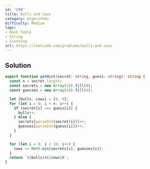 ```yaml
---
id: '299'
title: Bulls and Cows
category: Algorithms
difficulty: Medium
tags:
- Hash Table
- String
- Counting
url: https://leetcode.com/problems/bulls-and-cows
---
```


## Solution

```typescript filename="solution.ts" copy
export function getHint(secret: string, guess: string): string {
  const n = secret.length;
  const secrets = new Array(10).fill(0);
  const guesses = new Array(10).fill(0);

  let [bulls, cows] = [0, 0];
  for (let i = 0; i < n; i++) {
    if (secret[i] === guess[i]) {
      bulls++;
    } else {
      secrets[parseInt(secret[i])]++;
      guesses[parseInt(guess[i])]++;
    }
  }

  for (let i = 0; i < 10; i++) {
    cows += Math.min(secrets[i], guesses[i]);
  }
  return `${bulls}A${cows}B`;
}
```


